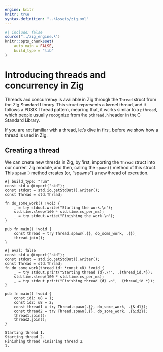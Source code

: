 ```yaml
---
engine: knitr
knitr: true
syntax-definition: "../Assets/zig.xml"
---
```


```r
#| include: false
source("../zig_engine.R")
knitr::opts_chunk$set(
    auto_main = FALSE,
    build_type = "lib"
)
```



# Introducing threads and concurrency in Zig

Threads and concurrency is available in Zig through the `Thread` struct
from the Zig Standard Library. This struct represents a kernel thread, and it follows a POSIX Thread pattern,
meaning that, it works similar to a `pthread`, which people usually recognize from the `pthread.h` header
in the C Standard Library.

If you are not familiar with a thread, let's dive in first, before we show how a
thread is used in Zig.


## Creating a thread

We can create new threads in Zig, by first, importing the `Thread` struct into
our current Zig module, and then, calling the `spawn()` method of this struct.
This `spawn()` method creates (or, "spawns") a new thread of execution.

```zig
#| build_type: "run"
const std = @import("std");
const stdout = std.io.getStdOut().writer();
const Thread = std.Thread;

fn do_some_work() !void {
    _ = try stdout.write("Starting the work.\n");
    std.time.sleep(100 * std.time.ns_per_ms);
    _ = try stdout.write("Finishing the work.\n");
}

pub fn main() !void {
    const thread = try Thread.spawn(.{}, do_some_work, .{});
    thread.join();
}
```



```zig
#| eval: false
const std = @import("std");
const stdout = std.io.getStdOut().writer();
const Thread = std.Thread;
fn do_some_work(thread_id: *const u8) !void {
    _ = try stdout.print("Starting thread {d}.\n", .{thread_id.*});
    std.time.sleep(100 * std.time.ns_per_ms);
    _ = try stdout.print("Finishing thread {d}.\n", .{thread_id.*});
}

pub fn main() !void {
    const id1: u8 = 1;
    const id2: u8 = 2;
    const thread1 = try Thread.spawn(.{}, do_some_work, .{&id1});
    const thread2 = try Thread.spawn(.{}, do_some_work, .{&id2});
    thread1.join();
    thread2.join();
}
```

```
Starting thread 1.
Starting thread 2.
Finishing thread Finishing thread 2.
1.
```


